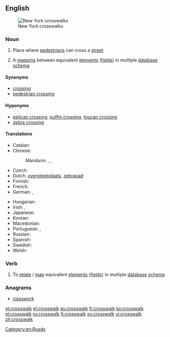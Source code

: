 ==English==
[[File:Crosswalk New York City 0001.jpg|thumb|New York crosswalks]]

===Noun===
{{wikipedia}}
{{en-noun}}

# {{US}} Place where [[pedestrian]]s can cross a [[street]]
# {{computing}} A [[mapping]] between equivalent [[element]]s ([[field]]s) in multiple [[database]] [[schema]]

====Synonyms====
* [[crossing]]
* [[pedestrian crossing]]

====Hyponyms====
* [[pelican crossing]], [[puffin crossing]], [[toucan crossing]]
* [[zebra crossing]]

====Translations====
{{trans-top|place where pedestrians can cross a street}}
* Catalan: {{t-|ca|pas de vianants|m}}
* Chinese:
*: Mandarin: {{t|cmn|斑馬線|sc=Hani}}, {{t|cmn|斑马线|tr=bānmǎxiàn|sc=Hani}}, {{t|cmn|行人穿越道|tr=xíngrén chuānyuèdào|sc=Hani}}
* Czech: {{t-|cs|přechod pro chodce|m}}
* Dutch: [[oversteekplaats]], [[zebrapad]] {{n}}
* Finnish: {{t+|fi|suojatie}}
* French: {{t+|fr|passage piéton|m}}
* German: {{t+|de|Zebrastreifen|m}}, {{t-|de|Fußgängerübergang|m}}
{{trans-mid}}
* Hungarian: {{t+|hu|gyalogátkelőhely}}
* Irish: {{t-|ga|trasrian síogach|m}}, {{t-|ga|trasrian coisithe|m}}
* Japanese: {{t-|ja|横断歩道|tr=おうだんほどう, ōdan hodō|sc=Jpan}}
* Korean: {{t-|ko|횡단 보도|tr=hwangdan bodo|sc=Kore}}
* Macedonian: {{t-|mk|пешачки премин|m|tr=péšački prémin}}
* Portuguese: {{t-|pt|faixa de pedestres|f}}, {{t+|pt|faixa}}
* Russian: {{t-|ru|пешеходный переход|m|tr=pešexódnyj perexód|sc=Cyrl}}
* Spanish: {{t-|es|cruce|m}}
* Swedish: {{t+|sv|övergångsställe|n}}
* Welsh: {{t-|cy|croesfan zebra|f}}
{{trans-bottom}}

===Verb===
{{en-verb}}

# To [[relate]] / [[map]] equivalent [[element]]s ([[field]]s) in multiple [[database]] [[schema]]

===Anagrams===
* [[classwork#English|classwork]]

[[Category:en:Roads]]

[[et:crosswalk]]
[[el:crosswalk]]
[[eu:crosswalk]]
[[fr:crosswalk]]
[[ko:crosswalk]]
[[pl:crosswalk]]
[[ru:crosswalk]]
[[fi:crosswalk]]
[[sv:crosswalk]]
[[vi:crosswalk]]
[[zh:crosswalk]]